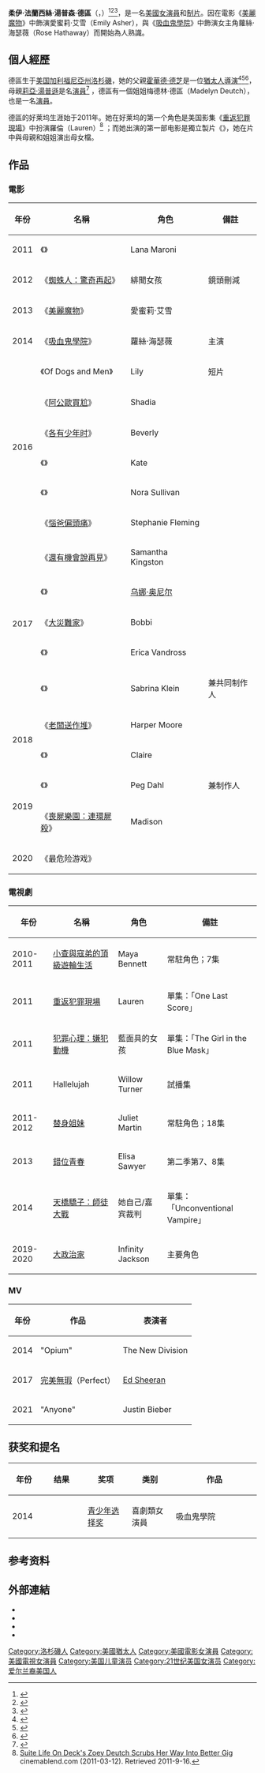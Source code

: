{{noteTA
|G1=Movie
|G2=Show
|G3=TV
|G4=PP
|1=zh-tw:法蘭西絲;zh-cn:弗朗西斯;
}}
{{藝人
| 姓名 = 柔伊·德區<br /> Zoey Deutch
| 類型 = 女演員
| 圖片 = EXclusive_TV_Zoey_Deutch.jpg
| 圖片尺寸 =
| 圖片簡介 =
| 出生名 = Zoey Francis Thompson Deutch
| 外文名 =
| 外文 =
| 羅馬拼音 =
| 英文名 = Zoey Deutch
| 暱稱 = Zobo 
| 其他藝名 =
| 國籍 =
| 民族 =
| 籍貫 =
| 出生日期 = {{birth date and age|1994|11|10}}
| 出生地點 = {{USA}}[[加利福尼亞州|加利福尼亞州]][[洛杉磯|洛杉磯]]
| 逝世日期 =
| 逝世地點 =
| 職業 = [[演員|演員]]、[[制片|制片]]、[[模特|模特]]
| 語言 = [[英語|英語]]
| 教育程度 = 
| 宗教信仰 =
| 配偶 =
| 兒女 =
| 父母 = [[霍華德·德芝|霍華德·德芝]]<br />[[莉亞·湯普遜|莉亞·湯普遜]]
| 音樂類型 =
| 演奏樂器 =
| 出道地點 =
| 出道作 =
| 出道日期 =
| 代表作 =
| 活躍年代 = 2011年至今
| 唱片公司 =
| 經紀公司 =
| 網站 = {{url|zoey-deutch.com/}}
| 相關團體 =
| 獎項 =
| IMDb = 3614913
| 現任成員 =
| 過往成員 =
}}

'''柔伊·法蘭西絲·湯普森·德區'''（{{lang-en|'''Zoey Francis Thompson Deutch'''}}，{{bd|1994年|11月10日|catidx=Stone}}）<ref>{{cite web|url=https://www.twitter.com/ZoeyDeutch/status/134551587300442112|title=17! I just feel SO different than I did 42 minutes ago!!!|work=[[Twitter|Twitter]]|date=November 10, 2011|accessdate=November 20, 2011}}{{dead link|date=2018年1月 |bot=InternetArchiveBot |fix-attempted=yes }}</ref><ref>{{cite web |url=http://zoeydeutchfan.com/information/biography/ |title=Zoey Deutch Fan • • Your 24/7 Zoey Deutch Fan Resource |publisher=Zoeydeutchfan.com |date=1994-11-10 |accessdate=2012-04-02 |deadurl=yes |archiveurl=https://www.webcitation.org/6AnuEisl2?url=http://zoeydeutchfan.com/information/biography/ |archivedate=2012-09-19 }}</ref><ref>{{cite web |url=http://www.tvguide.com/celebrities/zoey-deutch/327250 |title=Zoey Deutch News, Zoey Deutch Bio and Photos |publisher=TVGuide.com |date= |accessdate=2012-04-02 |archive-date=2016-05-29 |archive-url=https://web.archive.org/web/20160529100110/http://www.tvguide.com/celebrities/zoey-deutch/327250/ |dead-url=no }}</ref>，是一名[[美國|美國]][[女演員|女演員]]和[[制片|制片]]。因在電影《[[美麗魔物|美麗魔物]]》中飾演愛蜜莉·艾雪（Emily Asher），與《[[吸血鬼學院|吸血鬼學院]]》中飾演女主角蘿絲·海瑟薇（Rose Hathaway）而開始為人熟識。

== 個人經歷 ==
德區生于[[美国|美国]][[加利福尼亞州|加利福尼亞州]][[洛杉磯|洛杉磯]]，她的父親[[霍華德·德芝|霍華德·德芝]]是一位[[猶太人|猶太人]][[導演|導演]]<ref>{{cite web|url=http://www.showbizcafe.com/en/news/ny-comic-con-coverage-beautiful-creatures/2918 |title=News - NY Comic Con Coverage: 'Beautiful Creatures' - ShowBizCafe.com - Movies. Reviews. News. DVD's |publisher=ShowBizCafe.com |date= |accessdate=2012-10-20 |deadurl=yes |archiveurl=https://web.archive.org/web/20121018090709/http://www.showbizcafe.com/en/news/ny-comic-con-coverage-beautiful-creatures/2918 |archivedate=2012-10-18 }}</ref><ref>{{cite web|url=http://www.fanbolt.com/headline/13694/Thomas_Mann_And_Zoey_Deutch_Talk_Southern_Stereotypes_In_'Beautiful_Creatures' |title=Thomas Mann And Zoey Deutch Talk Southern Stereotypes In 'Beautiful Creatures' |publisher=Fanbolt.com |date= |accessdate=2013-02-25 |deadurl=yes |archiveurl=https://web.archive.org/web/20130224032040/http://www.fanbolt.com/headline/13694/Thomas_Mann_And_Zoey_Deutch_Talk_Southern_Stereotypes_In_%27Beautiful_Creatures%27 |archivedate=2013-02-24 }}</ref><ref>{{cite web |author=Jay Bobbin |url=http://articles.sun-sentinel.com/2003-11-29/lifestyle/0311261241_1_lea-thompson-christmas-tv-holiday |title=Lea Thompson Gets In Holiday Spirit On Usa - Sun Sentinel |publisher=Articles.sun-sentinel.com |date=2003-11-29 |accessdate=2013-02-25 |archive-date=2013-12-02 |archive-url=https://web.archive.org/web/20131202235352/http://articles.sun-sentinel.com/2003-11-29/lifestyle/0311261241_1_lea-thompson-christmas-tv-holiday |dead-url=no }}</ref>，母親[[莉亞·湯普遜|莉亞·湯普遜]]是名[[演員|演員]]<ref>{{cite web |url=http://www.superiorpics.com/howard_deutch/ |title=The Howard Deutch Picture Pages |publisher=SuperiorPics.com |date= |accessdate=September 16, 2011 |archive-date=2012-09-19 |archive-url=https://www.webcitation.org/6AnuGf52w?url=http://www.superiorpics.com/howard_deutch/ |dead-url=no }}</ref> ，德區有一個姐姐梅德林·德區（Madelyn Deutch），也是一名[[演員|演員]]。

德區的好莱坞生涯始于2011年。她在好莱坞的第一个角色是美国影集《[[重返犯罪現場|重返犯罪現場]]》中扮演羅倫（Lauren）<ref>[http://www.cinemablend.com/television/Suite-Life-Deck-Zoey-Deutch-Scrubs-Her-Way-Better-Gig-30631.html Suite Life On Deck's Zoey Deutch Scrubs Her Way Into Better Gig] {{WebCite|url=https://www.webcitation.org/6Gn9JQAv9?url=http://www.cinemablend.com/television/Suite-Life-Deck-Zoey-Deutch-Scrubs-Her-Way-Better-Gig-30631.html |date=20130521231650 |dateformat=iso }} cinemablend.com (2011-03-12). Retrieved 2011-9-16.</ref> ；而她出演的第一部电影是獨立製片《{{le|Mayor Cupcake|Mayor Cupcake}}》，她在片中與母親和姐姐演出母女檔。

== 作品 ==
=== 電影 ===
{| class="wikitable sortable"
|-
! 年份 !! 名稱 !! 角色 !! 備註
|-
| 2011 || 《{{le|Mayor Cupcake|Mayor Cupcake}}》 || Lana Maroni || 
|-
| 2012 || 《[[蜘蛛人：驚奇再起|蜘蛛人：驚奇再起]]》 || 緋聞女孩 || 鏡頭刪減
|-
| 2013 || 《[[美麗魔物|美麗魔物]]》 || 愛蜜莉·艾雪 || 
|-
| 2014 || 《[[吸血鬼學院|吸血鬼學院]]》 || 蘿絲·海瑟薇 || 主演
|-
| rowspan=6|2016
| 《Of Dogs and Men》
| Lily 
| 短片
|-
| 《[[阿公歐買尬|阿公歐買尬]]》
| Shadia
| 
|-
| 《[[各有少年时|各有少年时]]》
| Beverly
| 
|-
| 《{{le|文森特和罗茜|Vincent N Roxxy}}》
| Kate
| 
|-
| 《{{le|好孩子 (电影)|Good Kids|好孩子}}》
| Nora Sullivan
|
|-
| 《[[惱爸偏頭痛|惱爸偏頭痛]]》
| Stephanie Fleming
| 
|-
| rowspan=5|2017
| 《[[還有機會說再見_(電影)|還有機會說再見]]》
| Samantha Kingston
|
|-
| 《{{le|麦田里的反叛者|Rebel in the Rye}}》
| [[乌娜·奥尼尔|乌娜·奥尼尔]] 
| 
|-
| 《[[大災難家|大災難家]]》
| Bobbi
| 
|-
| 《{{le|花季少女|Flower (film)}}》
| Erica Vandross
| 
|-
| 《{{le|壮年之年|The Year Of Spectacular Men}}》
| Sabrina Klein
| 兼共同制作人
|-
| rowspan="2"|2018
| 《[[老闆送作堆|老闆送作堆]]》
| Harper Moore
|
|-
| 《{{le|教授（2018年电影）|The Professor (2018 film)|教授}}》
| Claire
| 
|-
| rowspan="2" |2019
| 《{{le|糊涂蛋|Buffaloed}}》
| Peg Dahl
| 兼制作人
|-
| 《[[喪屍樂園：連環屍殺|喪屍樂園：連環屍殺]]》
| Madison
| 
|-
| rowspan="1" |2020
| 《最危险游戏》
|
|
|}

=== 電視劇 ===
{| class="wikitable sortable"
|-
! 年份 !! 名稱 !! 角色 !! 備註
|-
| 2010-2011 || [[小查與寇弟的頂級遊輪生活|小查與寇弟的頂級遊輪生活]] || Maya Bennett || 常駐角色；7集
|-
| 2011 || [[重返犯罪現場|重返犯罪現場]] || Lauren || 單集：「One Last Score」
|-
| 2011 || [[犯罪心理：嫌犯動機|犯罪心理：嫌犯動機]] || 藍面具的女孩 || 單集：「The Girl in the Blue Mask」
|-
| 2011 || Hallelujah || Willow Turner || 試播集
|-
| 2011-2012 || [[替身姐妹|替身姐妹]] || Juliet Martin || 常駐角色；18集
|-
| 2013 || [[錯位青春|錯位青春]] || Elisa Sawyer || 第二季第7、8集
|-
| 2014 || [[天橋驕子：師徒大戰|天橋驕子：師徒大戰]]|| 她自己/嘉宾裁判 || 單集：「Unconventional Vampire」
|-
| 2019-2020 || [[大政治家_(電視劇)|大政治家]] || Infinity Jackson ||主要角色
|}

===MV===
{| class="wikitable"
|-
! 年份 !! 作品 !! 表演者
|-
| 2014
| "Opium"
| The New Division
|-
| 2017
| [[完美無瑕|完美無瑕]]（Perfect）
| [[紅髮艾德|Ed Sheeran]]
|-
| 2021
| "Anyone"
| Justin Bieber
|}

== 获奖和提名 ==
{| class="wikitable"
|-
!width="50"|年份
! style="width:100px;"|结果
! style="width:100px;"|奖项
! style="width:100px;"|类别
! style="width:220px;"|作品
|-
|2014 || {{nom}}|| [[青少年选择奖|青少年选择奖]] || 喜劇類女演員 || rowspan=1 | 吸血鬼學院
|}

== 参考资料 ==
{{reflist}}

== 外部連結 ==
* {{imdb|3614913}}
* {{Twitter}}
* {{Facebook}}
* {{instagram}}

{{Authority control}}

{{DEFAULTSORT:Deutch, Zoey}}
[[Category:洛杉磯人|Category:洛杉磯人]]
[[Category:美國猶太人|Category:美國猶太人]]
[[Category:美國電影女演員|Category:美國電影女演員]]
[[Category:美國電視女演員|Category:美國電視女演員]]
[[Category:美国儿童演员|Category:美国儿童演员]]
[[Category:21世纪美国女演员|Category:21世纪美国女演员]]
[[Category:爱尔兰裔美国人|Category:爱尔兰裔美国人]]